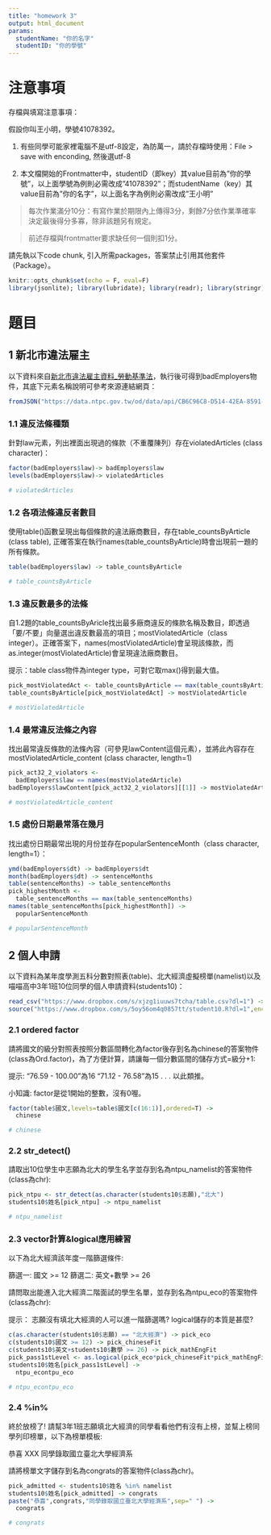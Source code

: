 ```yaml
---
title: "homework 3"
output: html_document
params:
  studentName: "你的名字"
  studentID: "你的學號"
---
```


# 注意事項

存檔與填寫注意事項：

假設你叫王小明，學號41078392。

  1. 有些同學可能家裡電腦不是utf-8設定，為防萬一，請於存檔時使用：File > save with enconding, 然後選utf-8

  2. 本文檔開始的Frontmatter中，studentID（即key）其value目前為"你的學號"，以上面學號為例則必需改成"41078392"；而studentName（key）其value目前為"你的名字"，以上面名字為例則必需改成"王小明"
  
> 每次作業滿分10分：有寫作業於期限內上傳得3分，剩餘7分依作業準確率決定最後得分多寡，除非該題另有規定。

> 前述存檔與frontmatter要求缺任何一個則扣1分。

請先執以下code chunk, 引入所需packages，答案禁止引用其他套件（Package）。
```r
knitr::opts_chunk$set(echo = F, eval=F)
library(jsonlite); library(lubridate); library(readr); library(stringr)
```

# 題目

## 1 新北市違法雇主
以下資料來自[新北市違法雇主資料_勞動基準法](https://data.ntpc.gov.tw/od/detail?oid=A3408B16-7B28-4FA5-9834-D147AAE909BF)，執行後可得到badEmployers物件，其底下元素名稱說明可參考來源連結網頁：
```r
fromJSON("https://data.ntpc.gov.tw/od/data/api/CB6C96C8-D514-42EA-8591-0F4447E79C91?$format=json") -> badEmployers
```


### 1.1 違反法條種類
針對law元素，列出裡面出現過的條款（不重覆陳列）存在violatedArticles (class character)：
```r
factor(badEmployers$law)-> badEmployers$law
levels(badEmployers$law)-> violatedArticles

# violatedArticles
```

### 1.2 各項法條違反者數目
使用table()函數呈現出每個條款的違法廠商數目，存在table_countsByArticle (class table), 正確答案在執行names(table_countsByArticle)時會出現前一題的所有條款。
```r
table(badEmployers$law) -> table_countsByArticle

# table_countsByArticle
```

### 1.3 違反數最多的法條
自1.2題的table_countsByAricle找出最多廠商違反的條款名稱及數目，即透過「要/不要」向量選出違反數最高的項目；mostViolatedArticle（class integer）。正確答案下，names(mostViolatedArticle)會呈現該條款，而as.integer(mostViolatedArticle)會呈現違法廠商數目。

提示：table class物件為integer type，可對它取max()得到最大值。
```r
pick_mostViolatedAct <- table_countsByArticle == max(table_countsByArticle)
table_countsByArticle[pick_mostViolatedAct] -> mostViolatedArticle

# mostViolatedArticle
```

### 1.4 最常違反法條之內容
找出最常違反條款的法條內容（可參見lawContent這個元素），並將此內容存在mostViolatedArticle_content (class character, length=1)
```r
pick_act32_2_violators <- 
  badEmployers$law == names(mostViolatedArticle)
badEmployers$lawContent[pick_act32_2_violators][[1]] -> mostViolatedArticle_content 

# mostViolatedArticle_content
```

### 1.5 處份日期最常落在幾月
找出處份日期最常出現的月份並存在popularSentenceMonth（class character, length=1）：
```r
ymd(badEmployers$dt) -> badEmployers$dt
month(badEmployers$dt) -> sentenceMonths
table(sentenceMonths) -> table_sentenceMonths
pick_highestMonth <- 
  table_sentenceMonths == max(table_sentenceMonths)
names(table_sentenceMonths[pick_highestMonth]) -> 
  popularSentenceMonth

# popularSentenceMonth
```



## 2 個人申請
以下資料為某年度學測五科分數對照表(table)、北大經濟虛擬榜單(namelist)以及喵喵高中3年1班10位同學的個人申請資料(students10)：
```r
read_csv("https://www.dropbox.com/s/xjzg1iuuws7tcha/table.csv?dl=1") -> table
source("https://www.dropbox.com/s/5oy56om4q0857tt/student10.R?dl=1",encoding = "UTF-8")
```


### 2.1 ordered factor
請將國文的級分對照表按照分數區間轉化為factor後存到名為chinese的答案物件(class為Ord.factor)，為了方便計算，請讓每一個分數區間的儲存方式=級分+1:

提示:
"76.59 - 100.00"為16
"71.12 -  76.58"為15
.
.
.
以此類推。

小知識:
factor是從1開始的整數，沒有0喔。
```r
factor(table$國文,levels=table$國文[c(16:1)],ordered=T) ->
  chinese

# chinese
```

### 2.2 str_detect()
請取出10位學生中志願為北大的學生名字並存到名為ntpu_namelist的答案物件(class為chr):
```r
pick_ntpu <- str_detect(as.character(students10$志願),"北大")
students10$姓名[pick_ntpu] -> ntpu_namelist

# ntpu_namelist
```

### 2.3 vector計算&logical應用練習
以下為北大經濟該年度一階篩選條件:

篩選一: 國文 >= 12
篩選二: 英文+數學 >= 26

請問取出能進入北大經濟二階面試的學生名單，並存到名為ntpu_eco的答案物件(class為chr):

提示：
志願沒有填北大經濟的人可以進一階篩選嗎?
logical儲存的本質是甚麼?
```r
c(as.character(students10$志願) == "北大經濟") -> pick_eco
c(students10$國文 >= 12) -> pick_chineseFit
c(students10$英文+students10$數學 >= 26) -> pick_mathEngFit
pick_pass1stLevel <- as.logical(pick_eco*pick_chineseFit*pick_mathEngFit)
students10$姓名[pick_pass1stLevel] ->
  ntpu_econtpu_eco

# ntpu_econtpu_eco
```

### 2.4 %in%
終於放榜了!
請幫3年1班志願填北大經濟的同學看看他們有沒有上榜，並幫上榜同學列印榜單，以下為榜單模板:

恭喜 XXX 同學錄取國立臺北大學經濟系

請將榜單文字儲存到名為congrats的答案物件(class為chr)。
```r
pick_admitted <- students10$姓名 %in% namelist
students10$姓名[pick_admitted] -> congrats
paste("恭喜",congrats,"同學錄取國立臺北大學經濟系",sep=" ") ->
  congrats

# congrats
```
